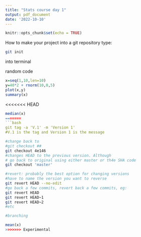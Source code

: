 ```yaml
---
title: "Stats course day 1"
output: pdf_document
date: '2022-10-10'
---
```


```r
knitr::opts_chunk$set(echo = TRUE)
```

How to make your project into a git repository
type:
```bash
git init
```
into terminal

###############
random code
```r
x=seq(1,10,len=10)
y=40*2 + rnorm(10,0,5)
plot(x,y)
summary(x)
```

<<<<<<< HEAD
```r
median(x)
=======
```bash
git tag -a 'V.1' -m 'Version 1'
#V.1 is the tag and Version 1 is the message
```

```bash
#change back to 
#git checkout ##
git checkout 4e146
#changes HEAD to the previous version. Although
# go back to original using either master or th4e SHA code
git checkout 'master'
```

```bash
#revert: probably the best option for changing versions
#have to name the version you want to reverse
git revert HEAD --no-edit
#go back a few commits, revert back a few commits, eg:
git revert HEAD
git revert HEAD~1
git revert HEAD~2
#etc
```

```bash
#branching

```

```r
mean(x)
>>>>>>> Experimental
```

